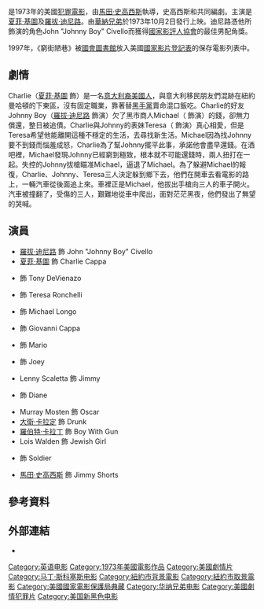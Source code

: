 {{noteTA
|T=zh-hk:窮街陋巷; zh-tw:殘酷大街; zh-cn:穷街陋巷;
|G1=Show
|1=zh-hk:窮街陋巷; zh-tw:殘酷大街; zh-cn:穷街陋巷;
|2=zh-hk:史高西斯; zh-tw:史柯西斯; zh-cn:斯科塞斯;
|3=zh-hk:迪尼路; zh-tw:狄尼洛; zh-cn:德尼罗;
}}
{{Infobox film
| name           = 窮街陋巷
| original_name  = ''Mean Streets''
| image          = Mean Streets.jpg
| caption        =
| director       = [[馬田·史高西斯|馬田·史高西斯]]
| producer       = {{link-en|喬納森·塔普林|Jonathan Taplin}}
| writer         = 馬田·史高西斯<br />{{link-en|馬爾迪克·馬田|Mardik Martin}}
| narrator       = 馬田·史高西斯
| starring       = [[羅拔·迪尼路|羅拔·迪尼路]]<br />[[夏菲·基圖|夏菲·基圖]]<br />{{link-en|大衛‧普羅瓦爾|David Proval}}<br />{{link-en|艾米·羅賓森|Amy Robinson}}<br />{{link-en|理查德·羅農斯|Richard Romanus}}<br />{{link-en|塞薩·達諾瓦|Cesare Danova}}
| cinematography = {{link-en|Kent L. Wakeford|Kent L. Wakeford}}
| editing        = Sidney Levin
| studio         = Taplin - Perry - Scorsese Productions
| distributor    = [[華納兄弟|華納兄弟]]
| released       = 1973年10月2日
| runtime        = 112分鐘
| country        = 美國<ref>{{Cite web |url=http://explore.bfi.org.uk/4ce2b6be8ccf5 |title=存档副本 |access-date=2016-07-02 |archive-url=https://web.archive.org/web/20151001135005/http://explore.bfi.org.uk/4ce2b6be8ccf5 |archive-date=2015-10-01 |dead-url=yes }}</ref>
| language       = 英語
| budget         = $500,000 
| gross          = $3,000,000<ref>{{cite web | first= Owen | last= Gleiberman | title= Gross Oversights | url=http://www.ew.com/ew/article/0,,611608,00.html | work= Entertainment Weekly | date= 2004-04-23}}</ref>
| cn_name        = 穷街陋巷
| hk_name        = 窮街陋巷
| tw_name        = 殘酷大街
}}

{{作品名稱|name=''Mean Streets''|hk=窮街陋巷|tw=殘酷大街|equiv-cn=hk}}是1973年的美國[[犯罪電影|犯罪電影]]，由[[馬田·史高西斯|馬田·史高西斯]]執導，史高西斯和{{link-en|馬爾迪克·馬田|Mardik Martin}}共同編劇。主演是[[夏菲·基圖|夏菲·基圖]]及[[羅拔·迪尼路|羅拔·迪尼路]]。由[[華納兄弟|華納兄弟]]於1973年10月2日發行上映。迪尼路憑他所飾演的角色John "Johnny Boy" Civello而獲得[[國家影評人協會|國家影評人協會]]的最佳男配角獎。

1997年，《窮街陋巷》被[[國會圖書館_(美國)|國會圖書館]]放入美國[[國家影片登記表|國家影片登記表]]的保存電影列表中。

== 劇情 ==
Charlie（[[夏菲·基圖|夏菲·基圖]] 飾）是一名[[意大利裔美國人|意大利裔美國人]]，與意大利移民朋友們混跡在紐約曼哈頓的下東區，沒有固定職業，靠著替[[黑手黨|黑手黨]]賣命混口飯吃。Charlie的好友Johnny Boy（[[羅拔·迪尼路|羅拔·迪尼路]] 飾演）欠了黑市商人Michael（{{link-en|理查德·羅農斯|Richard Romanus}} 飾演）的錢，卻無力償還，整日被追債。Charlie與Johnny的表妹Teresa（{{link-en|艾米·羅賓森|Amy Robinson}} 飾演）真心相愛，但是Teresa希望他能離開這種不穩定的生活，去尋找新生活。Michael因為找Johnny要不到錢而惱羞成怒，Charlie為了幫Johnny擺平此事，承諾他會盡早還錢。在酒吧裡，Michael發現Johnny已經窮到極致，根本就不可能還錢時，兩人扭打在一起。失控的Johnny拔槍瞄准Michael，逼退了Michael。為了躲避Michael的報復，Charlie、Johnny、Teresa三人決定躲到鄉下去，他們在開車去看電影的路上，一輛汽車從後面追上來。車裡正是Michael，他拔出手槍向三人的車子開火。汽車被撞翻了，受傷的三人，艱難地從車中爬出，面對茫茫黑夜，他們發出了無望的哭喊。

== 演員 ==
* [[羅拔·迪尼路|羅拔·迪尼路]] 飾 John "Johnny Boy" Civello
* [[夏菲·基圖|夏菲·基圖]] 飾 Charlie Cappa
* {{link-en|大衛‧普羅瓦爾|David Proval}} 飾 Tony DeVienazo
* {{link-en|艾米·羅賓森|Amy Robinson}} 飾 Teresa Ronchelli
* {{link-en|理查德·羅農斯|Richard Romanus}} 飾 Michael Longo
* {{link-en|塞薩·達諾瓦|Cesare Danova}} 飾 Giovanni Cappa
* {{link-en|菲克特·亞哥|Victor Argo}} 飾 Mario
* {{link-en|George Memmoli|George Memmoli}} 飾 Joey
* Lenny Scaletta 飾 Jimmy
* {{link-en|吉恩·貝爾|Jean Bell}} 飾 Diane
* Murray Mosten 飾 Oscar
* [[大衛·卡拉定|大衛·卡拉定]] 飾 Drunk
* [[羅伯特·卡拉丁|羅伯特·卡拉丁]] 飾 Boy With Gun
* Lois Walden 飾 Jewish Girl
* {{link-en|哈利·諾薩普|Harry Northup}} 飾 Soldier
* [[馬田·史高西斯|馬田·史高西斯]] 飾 Jimmy Shorts

== 參考資料 ==
{{reflist}}

== 外部連結 ==
* {{douban}}
{{Martin Scorsese}}
[[Category:英语电影|Category:英语电影]]
[[Category:1973年美國電影作品|Category:1973年美國電影作品]]
[[Category:美國劇情片|Category:美國劇情片]]
[[Category:马丁·斯科塞斯电影|Category:马丁·斯科塞斯电影]]
[[Category:紐約市背景電影|Category:紐約市背景電影]]
[[Category:紐約市取景電影|Category:紐約市取景電影]]
[[Category:美國國家電影保護局典藏|Category:美國國家電影保護局典藏]]
[[Category:华纳兄弟电影|Category:华纳兄弟电影]]
[[Category:美國劇情犯罪片|Category:美國劇情犯罪片]]
[[Category:美国新黑色电影|Category:美国新黑色电影]]